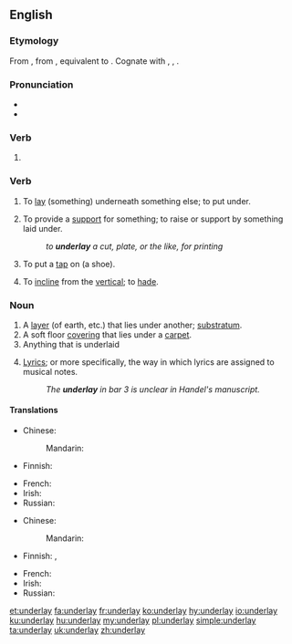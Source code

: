 ==English==

===Etymology===
From {{etyl|enm|en}} {{term|underleyen|lang=enm}}, from {{etyl|ang|en}} {{term|underlecgan||to underlay, prop, support|lang=ang}}, equivalent to {{prefix|under|lay|lang=en}}. Cognate with {{etyl|nl|-}} {{term|onderleggen||to lay or put under|lang=nl}}, {{etyl|de|-}} {{term|unterlegen||to underlay|lang=de}}, {{etyl|sv|-}} {{term|underlägga||to underlay|lang=sv}}.

===Pronunciation===
* {{IPA|/ʌndəɹˈleɪ/|lang=en}}
* {{rhymes|eɪ|lang=en}}

===Verb===
{{head|en|verb form}}

# {{en-simple past of|underlie}}

===Verb===
{{en-verb|underlays|underlaying|underlaid}}

# {{context|transitive|lang=en}} To [[lay]] (something) underneath something else; to put under.
# {{context|transitive|lang=en}} To provide a [[support]] for something; to raise or support by something laid under.
#: ''to '''underlay''' a cut, plate, or the like, for printing''
# {{context|transitive|lang=en}} To put a [[tap]] on (a shoe).
# {{context|mining|intransitive|of a vein, fault, or lode|lang=en}} To [[incline]] from the [[vertical]]; to [[hade]].

===Noun===
{{en-noun}}

# A [[layer]] (of earth, etc.) that lies under another; [[substratum]].
# A soft floor [[covering]] that lies under a [[carpet]].
# Anything that is underlaid
# {{context|music|lang=en}} [[lyrics|Lyrics]]; or more specifically, the way in which lyrics are assigned to musical notes.
#: ''The '''underlay''' in bar 3 is unclear in Handel's manuscript.''

====Translations====
{{trans-top|soft floor covering under carpet}}
* Chinese:
*: Mandarin: {{t-needed|cmn}}
* Finnish: {{t|fi|alusmatto}}
{{trans-mid}}
* French: {{t-needed|fr}}
* Irish: {{t-needed|ga}}
* Russian: {{t-needed|ru}}
{{trans-bottom}}

{{trans-top|anything underlaid}}
* Chinese:
*: Mandarin: {{t-needed|cmn}}
* Finnish: {{t|fi|alunen}}, {{t+|fi|alusta}}
{{trans-mid}}
* French: {{t-needed|fr}}
* Irish: {{t|ga|foleagan|m}}
* Russian: {{t-needed|ru}}
{{trans-bottom}}

[[et:underlay]]
[[fa:underlay]]
[[fr:underlay]]
[[ko:underlay]]
[[hy:underlay]]
[[io:underlay]]
[[ku:underlay]]
[[hu:underlay]]
[[my:underlay]]
[[pl:underlay]]
[[simple:underlay]]
[[ta:underlay]]
[[uk:underlay]]
[[zh:underlay]]